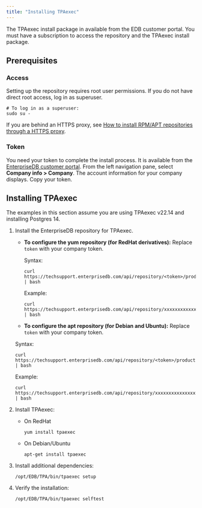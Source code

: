```yaml
---
title: "Installing TPAexec"
---
```


The TPAexec install package in available from the EDB customer portal. You must have a subscription to access the repository and the TPAexec install package.

## Prerequisites

### Access

Setting up the repository requires root user permissions. If you do not have direct root access, log in as superuser.

```shell
# To log in as a superuser:
sudo su -
```

If you are behind an HTTPS proxy, see [How to install RPM/APT repositories through a HTTPS proxy](https://techsupport.enterprisedb.com/kb/a/how-to-install-rpm-apt-repositories-through-a-https-proxy/).


### Token

You need your token to complete the install process. It is available from the [EnterpriseDB customer portal](https://techsupport.enterprisedb.com/customer_portal/). From the left navigation pane, select **Company info > Company**. The account information for your company displays. Copy your token. 



## Installing TPAexec

The examples in this section assume you are using TPAexec v22.14 and installing Postgres 14.

1. Install the EnterpriseDB repository for TPAexec. 

   - **To configure the yum repository (for RedHat derivatives):** Replace `token` with your company token.

     Syntax:
     ```
     curl https://techsupport.enterprisedb.com/api/repository/<token>/products/tpa/release/14/rpm | bash
     ```

     Example:
     ```
     curl https://techsupport.enterprisedb.com/api/repository/xxxxxxxxxxxxxxxxxxxxxxxxxxxxxxxx/products/tpa/release/14/rpm | bash
     ```

    - **To configure the apt repository (for Debian and Ubuntu):** Replace `token` with your company token.

     Syntax:
     ```
     curl https://techsupport.enterprisedb.com/api/repository/<token>/products/tpa/release/deb | bash
     ```

     Example:
     ```
     curl https://techsupport.enterprisedb.com/api/repository/xxxxxxxxxxxxxxxxxxxxxxxxxxxxxxxx/products/tpa/release/deb | bash
     ```

2. Install TPAexec:

   - On RedHat

     ```
     yum install tpaexec
     ```
   - On Debian/Ubuntu
     ```
     apt-get install tpaexec
     ```

3. Install additional dependencies:
   ```
   /opt/EDB/TPA/bin/tpaexec setup
   ```
4. Verify the installation:
   ```
   /opt/EDB/TPA/bin/tpaexec selftest
   ```


